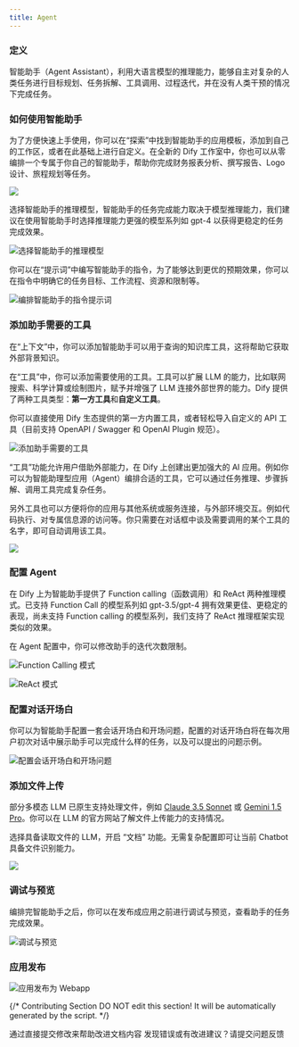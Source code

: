 ```yaml
---
title: Agent
---
```


### 定义

智能助手（Agent Assistant），利用大语言模型的推理能力，能够自主对复杂的人类任务进行目标规划、任务拆解、工具调用、过程迭代，并在没有人类干预的情况下完成任务。

### 如何使用智能助手

为了方便快速上手使用，你可以在“探索”中找到智能助手的应用模板，添加到自己的工作区，或者在此基础上进行自定义。在全新的 Dify 工作室中，你也可以从零编排一个专属于你自己的智能助手，帮助你完成财务报表分析、撰写报告、Logo 设计、旅程规划等任务。

![](https://assets-docs.dify.ai/2025/04/f6bd1785840a6693eb0f6b2b9b87d774.png)

选择智能助手的推理模型，智能助手的任务完成能力取决于模型推理能力，我们建议在使用智能助手时选择推理能力更强的模型系列如 gpt-4 以获得更稳定的任务完成效果。

![选择智能助手的推理模型](https://assets-docs.dify.ai/dify-enterprise-mintlify/zh_CN/guides/application-orchestrate/c27751cbc6250569087d0b15ca2e69c2.png)

你可以在“提示词”中编写智能助手的指令，为了能够达到更优的预期效果，你可以在指令中明确它的任务目标、工作流程、资源和限制等。

![编排智能助手的指令提示词](https://assets-docs.dify.ai/dify-enterprise-mintlify/zh_CN/guides/application-orchestrate/34fa9ee865c612fb10aa51befd2ea396.png)

### 添加助手需要的工具

在“上下文”中，你可以添加智能助手可以用于查询的知识库工具，这将帮助它获取外部背景知识。

在“工具”中，你可以添加需要使用的工具。工具可以扩展 LLM 的能力，比如联网搜索、科学计算或绘制图片，赋予并增强了 LLM 连接外部世界的能力。Dify 提供了两种工具类型：**第一方工具**和**自定义工具**。

你可以直接使用 Dify 生态提供的第一方内置工具，或者轻松导入自定义的 API 工具（目前支持 OpenAPI / Swagger 和 OpenAI Plugin 规范）。

![添加助手需要的工具](https://assets-docs.dify.ai/dify-enterprise-mintlify/zh_CN/guides/application-orchestrate/cf59361ae13c2aa2a0762bc0064c6a17.png)

“工具”功能允许用户借助外部能力，在 Dify 上创建出更加强大的 AI 应用。例如你可以为智能助理型应用（Agent）编排合适的工具，它可以通过任务推理、步骤拆解、调用工具完成复杂任务。

另外工具也可以方便将你的应用与其他系统或服务连接，与外部环境交互。例如代码执行、对专属信息源的访问等。你只需要在对话框中谈及需要调用的某个工具的名字，即可自动调用该工具。

![](https://assets-docs.dify.ai/dify-enterprise-mintlify/zh_CN/guides/application-orchestrate/7adb47ad645fb7f1bd95848e78cb6a0f.png)

### 配置 Agent

在 Dify 上为智能助手提供了 Function calling（函数调用）和 ReAct 两种推理模式。已支持 Function Call 的模型系列如 gpt-3.5/gpt-4 拥有效果更佳、更稳定的表现，尚未支持 Function calling 的模型系列，我们支持了 ReAct 推理框架实现类似的效果。

在 Agent 配置中，你可以修改助手的迭代次数限制。

![Function Calling 模式](https://assets-docs.dify.ai/2025/04/8e150e070d55e90028a55db2ec8055af.png)

![ReAct 模式](https://assets-docs.dify.ai/2025/04/64a320f30d050736ee03c5ac25d8d0a8.png)

### 配置对话开场白

你可以为智能助手配置一套会话开场白和开场问题，配置的对话开场白将在每次用户初次对话中展示助手可以完成什么样的任务，以及可以提出的问题示例。

![配置会话开场白和开场问题](https://assets-docs.dify.ai/dify-enterprise-mintlify/zh_CN/guides/application-orchestrate/fc25255198c756ac939ec913fe36d7f9.png)

### 添加文件上传

部分多模态 LLM 已原生支持处理文件，例如 [Claude 3.5 Sonnet](https://docs.anthropic.com/en/docs/build-with-claude/pdf-support) 或 [Gemini 1.5 Pro](https://ai.google.dev/api/files)。你可以在 LLM 的官方网站了解文件上传能力的支持情况。

选择具备读取文件的 LLM，开启 “文档” 功能。无需复杂配置即可让当前 Chatbot 具备文件识别能力。

![](https://assets-docs.dify.ai/2024/11/9f0b7a3c67b58c0bd7926501284cbb7d.png)

### 调试与预览

编排完智能助手之后，你可以在发布成应用之前进行调试与预览，查看助手的任务完成效果。

![调试与预览](https://assets-docs.dify.ai/dify-enterprise-mintlify/zh_CN/guides/application-orchestrate/cd4a7ffded1a86d5e4aed1b9df36dc64.png)

### 应用发布

![应用发布为 Webapp](https://assets-docs.dify.ai/dify-enterprise-mintlify/zh_CN/guides/application-orchestrate/44b15a78c45e21afafd110864f78f33e.png)

{/*
Contributing Section
DO NOT edit this section!
It will be automatically generated by the script.
*/}

<CardGroup cols="2">
    <Card
        title="编辑此页面"
        icon="pen-to-square"
        href="https://github.com/langgenius/dify-docs-mintlify/edit/main/zh-hans/guides/application-orchestrate/agent.mdx"
    >
        通过直接提交修改来帮助改进文档内容
    </Card>
    <Card
        title="提交问题"
        icon="github"
        href="https://github.com/langgenius/dify-docs-mintlify/issues/new?title=文档问题%3A%20&body=%23%23%20问题描述%0A%3C%21--%20请简要描述您发现的问题%20--%3E%0A%0A%23%23%20页面链接%0Ahttps%3A%2F%2Fgithub.com%2Flanggenius%2Fdify-docs-mintlify%2Fblob%2Fmain%2Fzh-hans/guides/application-orchestrate%2Fagent.mdx%0A%0A%23%23%20建议修改%0A%3C%21--%20如果有具体的修改建议，请在此说明%20--%3E%0A%0A%3C%21--%20感谢您对文档质量的关注！%20--%3E"
    >
        发现错误或有改进建议？请提交问题反馈
    </Card>
</CardGroup>
